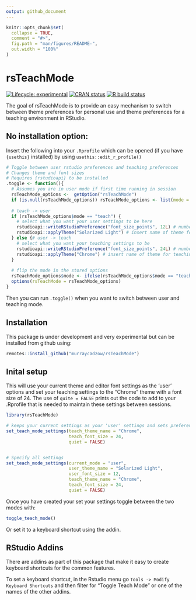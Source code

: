 ```yaml
---
output: github_document
---
```


<!-- README.md is generated from README.Rmd. Please edit that file -->

```r
knitr::opts_chunk$set(
  collapse = TRUE,
  comment = "#>",
  fig.path = "man/figures/README-",
  out.width = "100%"
)
```

# rsTeachMode

<!-- badges: start -->

[![Lifecycle: experimental](https://img.shields.io/badge/lifecycle-experimental-orange.svg)](https://www.tidyverse.org/lifecycle/#experimental) [![CRAN status](https://www.r-pkg.org/badges/version/rsTeachMode)](https://CRAN.R-project.org/package=rsTeachMode) <!--[![Codecov test coverage](https://codecov.io/gh/murraycadzow/rsTeachMode/branch/main/graph/badge.svg)](https://codecov.io/gh/murraycadzow/rsTeachMode?branch=main) --> [![R build status](https://github.com/murraycadzow/rsTeachMode/workflows/R-CMD-check/badge.svg)](https://github.com/murraycadzow/rsTeachMode/actions)

<!-- badges: end -->

The goal of rsTeachMode is to provide an easy mechanism to switch between theme preferences for personal use and theme preferences for a teaching environment in RStudio.


## No installation option:

Insert the following into your `.Rprofile` which can be opened (if you have `{usethis}` installed) by using `usethis::edit_r_profile()`

```r
# Toggle between user rstudio preferences and teaching preferences
# Changes theme and font sizes
# Requires {rstudioapi} to be installed
.toggle <- function(){
  # Assumes you are in user mode if first time running in session
  rsTeachMode_options <-  getOption("rsTeachMode")
  if (is.null(rsTeachMode_options)) rsTeachMode_options <- list(mode = "user")
  
  # teach -> user
  if (rsTeachMode_options$mode == "teach") {
    # select what you want your user settings to be here
    rstudioapi::writeRStudioPreference("font_size_points", 12L) # number has to be integer
    rstudioapi::applyTheme("Solarized Light") # insert name of theme for user here
  } else {# user -> teach
    # select what you want your teaching settings to be
    rstudioapi::writeRStudioPreference("font_size_points", 24L) # number has to be integer
    rstudioapi::applyTheme("Chrome") # insert name of theme for teaching here
  }
  
  # flip the mode in the stored options
  rsTeachMode_options$mode <- ifelse(rsTeachMode_options$mode == "teach", "user", "teach")
  options(rsTeachMode = rsTeachMode_options)
}
```

Then you can run `.toggle()` when you want to switch between user and teaching mode.

## Installation

This package is under development and very experimental but can be installed from github using:

``` r
remotes::install_github("murraycadzow/rsTeachMode")
```


## Inital setup

This will use your current theme and editor font settings as the 'user' options and set your teaching settings to the "Chrome" theme with a font size of 24. The use of `quite = FALSE` prints out the code to add to your .Rprofile that is needed to maintain these settings between sessions.

```r
library(rsTeachMode)

# keeps your current settings as your 'user' settings and sets preferences for 'teaching' use
set_teach_mode_settings(teach_theme_name = "Chrome", 
                        teach_font_size = 24, 
                        quiet = FALSE)


# Specify all settings
set_teach_mode_settings(current_mode = "user",
                        user_theme_name = "Solarized Light", 
                        user_font_size = 12, 
                        teach_theme_name = "Chrome", 
                        teach_font_size = 24, 
                        quiet = FALSE)
```



Once you have created your set your settings toggle between the two modes with:
```r
toggle_teach_mode()
```

Or set it to a keyboard shortcut using the addin.

## RStudio Addins

There are addins as part of this package that make it easy to create keyboard shortcuts for the common features.

To set a keyboard shortcut, in the Rstudio menu go `Tools -> Modify Keyboard Shortcuts` and then filter for "Toggle Teach Mode" or one of the names of the other addins.
